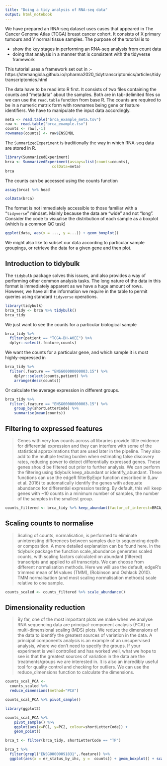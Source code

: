 ```yaml
---
title: "Doing a tidy analysis of RNA-seq data"
output: html_notebook
---
```


We have prepared an RNA-seq dataset uses cases that appeared in The Cancer Genome Atlas (TCGA) breast cancer cohort. It consists of X primary tumours and Y normal tissue samples. The purpose of the tutorial is to

- show the key stages in performing an RNA-seq analysis from count data
- doing that analysis in a manner that is consistent with the tidyverse framework

This tutorial uses a framework set out in :-
https://stemangiola.github.io/rpharma2020_tidytranscriptomics/articles/tidytranscriptomics.html

The data have to be read into R first. It consists of two files containing the counts and "metadata" about the samples. Both are in tab-delimited files so we can use the `read.table` function from base R. The counts are required to be in a numeric matrix form with rownames being gene or feature identifiers. We have to manipulate the input data accordingly.

```r
meta <- read.table("brca_example_meta.tsv")
raw <- read.table("brca_example.tsv")
counts <- raw[,-1]
rownames(counts) <- raw$ENSEMBL
```

The `SummarizedExperiment` is traditionally the way in which RNA-seq data are stored in R.

```r
library(SummarizedExperiment)
brca <- SummarizedExperiment(assays=list(counts=counts),
                     colData=meta)
brca
```
The counts can be accessed using the counts function

```r
assay(brca) %>% head
```

```r
colData(brca)
```
The format is not immediately accessible to those familiar with a "`tidyverse`" mindset. Mainly because the data are "wide" and not "long". Consider the code to visualise the distribution of each sample as a boxplot (which is a common QC task)

```r
ggplot(data, aes(x = ..., y =...)) + geom_boxplot()
```

We might also like to subset our data according to particular sample groupings, or retrieve the data for a given gene and then plot.

## Introduction to tidybulk

The `tidybulk` package solves this issues, and also provides a way of performing other common analysis tasks. The long nature of the data in this format is immediately apparent as we have a huge amount of rows. However, we have all the information we require in the table to permit queries using standard `tidyverse` operations.

```r
library(tidybulk)
brca_tidy <- brca %>% tidybulk()
brca_tidy
```

We just want to see the counts for a particular biological sample

```r
brca_tidy %>% 
  filter(patient == "TCGA-BH-A0EE") %>% 
  dplyr::select(.feature,counts)
```

We want the counts for a particular gene, and which sample it is most highly-expressed in 

```r
brca_tidy %>% 
  filter(.feature == "ENSG00000000003.15") %>% 
    dplyr::select(counts,patient) %>% 
    arrange(desc(counts))
```

Or calculate the average expression in different groups.

```r
brca_tidy %>% 
  filter(.feature == "ENSG00000000003.15") %>% 
    group_by(shortLetterCode) %>% 
    summarise(mean(counts))
```

## Filtering to expressed features
 

> Genes with very low counts across all libraries provide little evidence for differential expression and they can interfere with some of the statistical approximations that are used later in the pipeline. They also add to the multiple testing burden when estimating false discovery rates, reducing power to detect differentially expressed genes. These genes should be filtered out prior to further analysis. We can perform the filtering using tidybulk keep_abundant or identify_abundant. These functions can use the edgeR filterByExpr function described in (Law et al. 2016) to automatically identify the genes with adequate abundance for differential expression testing. By default, this will keep genes with ~10 counts in a minimum number of samples, the number of the samples in the smallest group. 

```r
counts_filtered <- brca_tidy %>% keep_abundant(factor_of_interest=BRCA_Subtype_PAM50)
```

## Scaling counts to normalise

> Scaling of counts, normalisation, is performed to eliminate uninteresting differences between samples due to sequencing depth or composition. A more detailed explanation can be found here. In the tidybulk package the function scale_abundance generates scaled counts, with scaling factors calculated on abundant (filtered) transcripts and applied to all transcripts. We can choose from different normalisation methods. Here we will use the default, edgeR’s trimmed mean of M values (TMM), (Robinson and Oshlack 2010). TMM normalisation (and most scaling normalisation methods) scale relative to one sample.

```r
counts_scaled <- counts_filtered %>% scale_abundance()
```
## Dimensionality reduction

> By far, one of the most important plots we make when we analyse RNA sequencing data are principal-component analysis (PCA) or multi-dimensional scaling (MDS) plots. We reduce the dimensions of the data to identify the greatest sources of variation in the data. A principal components analysis is an example of an unsupervised analysis, where we don’t need to specify the groups. If your experiment is well controlled and has worked well, what we hope to see is that the greatest sources of variation in the data are the treatments/groups we are interested in. It is also an incredibly useful tool for quality control and checking for outliers. We can use the reduce_dimensions function to calculate the dimensions.

```r
counts_scal_PCA <-
  counts_scaled %>%
  reduce_dimensions(method="PCA")
```

```r
counts_scal_PCA %>% pivot_sample()
```


```r
library(ggplot2)

counts_scal_PCA %>%
    pivot_sample() %>%
    ggplot(aes(x=PC1, y=PC2, colour=shortLetterCode)) +
    geom_point() 
```

```r
brca_t <- filter(brca_tidy, shortLetterCode == "TP")
```

```r
brca_t %>% 
  filter(grepl("ENSG00000091831",.feature)) %>% 
  ggplot(aes(x = er_status_by_ihc, y =  counts)) + geom_boxplot() + scale_y_log10()
```

